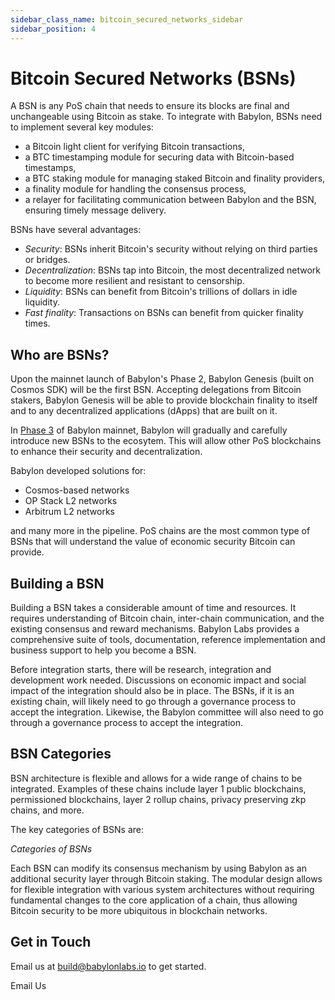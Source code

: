```yaml
---
sidebar_class_name: bitcoin_secured_networks_sidebar
sidebar_position: 4
---
```



# Bitcoin Secured Networks (BSNs)

A BSN is any PoS chain that needs to ensure its blocks are final and 
unchangeable using Bitcoin as stake. To integrate with Babylon, BSNs 
need to implement several key modules: 
* a Bitcoin light client for verifying Bitcoin transactions, 
* a BTC timestamping module for securing data with Bitcoin-based timestamps, 
* a BTC staking module for managing staked Bitcoin and finality providers, 
* a finality module for handling the consensus process, 
* a relayer for facilitating communication between Babylon and the BSN,  ensuring timely message delivery. 


<div className="flex flex-col items-center justify-center" id="bsn_overview">
  <ThemedImage
    alt="Overview of BSNs"
    sources={{
      light: useBaseUrl('/img/guides/bsn.png'),
      dark: useBaseUrl('/img/guides/bsn_dark.png'),
    }}
  />
</div>

BSNs have several advantages: 
- *Security*: BSNs inherit Bitcoin's security without relying on third parties or bridges.
- *Decentralization*: BSNs tap into Bitcoin, the most decentralized network to become more 
resilient and resistant to censorship.
- *Liquidity*: BSNs can benefit from Bitcoin's trillions of dollars in idle liquidity.
- *Fast finality*: Transactions on BSNs can benefit from quicker finality times.

## Who are BSNs?
Upon the mainnet launch of Babylon's Phase 2, Babylon Genesis (built on Cosmos SDK) will be 
the first BSN. Accepting delegations from Bitcoin stakers, Babylon Genesis will be able to 
provide blockchain finality to itself and to any decentralized applications (dApps) that 
are built on it.

In [Phase 3](/guides/overview/phases_of_the_launch/phase-3) of Babylon mainnet, Babylon will gradually and carefully 
introduce new BSNs to the ecosytem. This will allow other PoS blockchains to enhance their 
security and decentralization. 

Babylon developed solutions for: 
* Cosmos-based networks
* OP Stack L2 networks
* Arbitrum L2 networks

and many more in the pipeline. PoS chains are the most common type of BSNs that will understand
the value of economic security Bitcoin can provide. 

## Building a BSN
Building a BSN takes a considerable amount of time and resources. It requires 
understanding of Bitcoin chain, inter-chain communication, and the existing consensus 
and reward mechanisms. Babylon Labs provides a comprehensive suite of tools, documentation, 
reference implementation and business support to help you become a BSN.

Before integration starts, there will be research, integration and development work needed. 
Discussions on economic impact and social impact of the integration should also be in place. 
The BSNs, if it is an existing chain, will likely need to go through a governance process to 
accept the integration. Likewise, the Babylon committee will also need to go through a 
governance process to accept the integration.

## BSN Categories
BSN architecture is flexible and allows for a wide range of chains to be integrated. 
Examples of these chains include layer 1 public blockchains, permissioned blockchains, 
layer 2 rollup chains, privacy preserving zkp chains, and more.

The key categories of BSNs are:

<div className="flex flex-col items-center justify-center" id="bsn_categories">
  <ThemedImage
    alt="Categories of BSNs"
    sources={{
      light: useBaseUrl('/img/guides/bsn_categories.png'),
      dark: useBaseUrl('/img/guides/bsn_categories_dark.png'),
    }}
  />
  <em>Categories of BSNs</em><br/>
</div>

Each BSN can modify its consensus mechanism by using Babylon as an additional 
security layer through Bitcoin staking. The modular design allows for 
flexible integration with various system architectures without requiring fundamental 
changes to the core application of a chain, thus allowing Bitcoin security to be more ubiquitous in 
blockchain networks.


## Get in Touch
Email us at [build@babylonlabs.io](mailto:build@babylonlabs.io) to get started.


<Link
  to="mailto:build@babylonlabs.io"
>
    Email Us
</Link>
